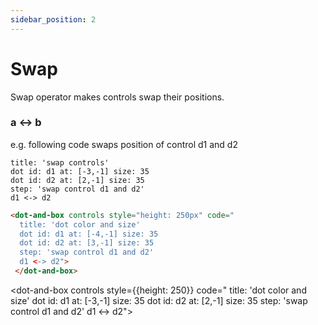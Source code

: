```yaml
---
sidebar_position: 2
---
```


# Swap

Swap operator makes controls swap their positions.

### a **\<->** b

e.g. following code swaps position of control d1 and d2

```dabl tab showLineNumbers
title: 'swap controls'
dot id: d1 at: [-3,-1] size: 35
dot id: d2 at: [2,-1] size: 35
step: 'swap control d1 and d2'
d1 <-> d2
```
```html tab showLineNumbers
<dot-and-box controls style="height: 250px" code="
  title: 'dot color and size'
  dot id: d1 at: [-4,-1] size: 35
  dot id: d2 at: [3,-1] size: 35
  step: 'swap control d1 and d2'
  d1 <-> d2">
 </dot-and-box>
```

<dot-and-box controls style={{height: 250}} code="
   title: 'dot color and size'
   dot id: d1 at: [-3,-1] size: 35
   dot id: d2 at: [2,-1] size: 35
   step: 'swap control d1 and d2'
   d1 <-> d2">
 </dot-and-box>